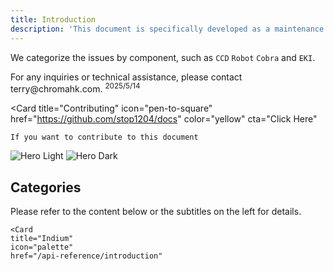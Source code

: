 ```yaml
---
title: Introduction
description: 'This document is specifically developed as a maintenance manual for the <code>3200/3200D</code> series equipment. It includes detailed servicing instructions and troubleshooting solutions for frequently observed problems during operation.'
---
```


We categorize the issues by component, such as <code>CCD</code> <code>Robot</code> <code>Cobra</code> and <code>EKI</code>.

<Note>
    For any inquiries or technical assistance, please contact terry@chromahk.com. <sup>2025/5/14</sup>
</Note>

<Card
    title="Contributing"
    icon="pen-to-square"
    href="https://github.com/stop1204/docs"
    color="yellow"
    cta="Click Here"
>
    If you want to contribute to this document
</Card>

<img
  className="block dark:hidden"
  src="/images/chroma.png"
  alt="Hero Light"
/>
<img
  className="hidden dark:block"
  src="/images/chroma.png"
  alt="Hero Dark"
/>






## Categories

Please refer to the content below or the subtitles on the left for details.

<CardGroup cols={3}>
  <Card
    title="Cobra"
    icon="palette"
    href="/api-reference/introduction"
  >

  </Card>
  <Card
    title="CCD"
    icon="code"
    href="/Cobra/>"
  >

  </Card>
  <Card
    title="Robot"
    icon="screwdriver-wrench"
    href="https://mintlify.com/docs/content/components/accordions"
  >

  </Card>
  <Card
    title="Tray Transfer"
    icon="stars"
    href="https://mintlify.com/customers"
  >

  </Card>
    <Card
    title="ADLink & TPM"
    icon="palette"
    href="/api-reference/introduction"
  >

  </Card>
  <Card
    title="EKI"
    icon="code"
    href="/Cobra/introduction"
  >

  </Card>


    <Card
    title="Indium"
    icon="palette"
    href="/api-reference/introduction"
  >

  </Card>
  <Card
    title="RFID"
    icon="code"
    href="/Cobra/introduction"
  >

  </Card>
    <Card
    title="Solenoid valve"
    icon="palette"
    href="/api-reference/introduction"
  >

  </Card>
  <Card
    title="KVM"
    icon="code"
    href="/Cobra/introduction"
  >

  </Card>

</CardGroup>
